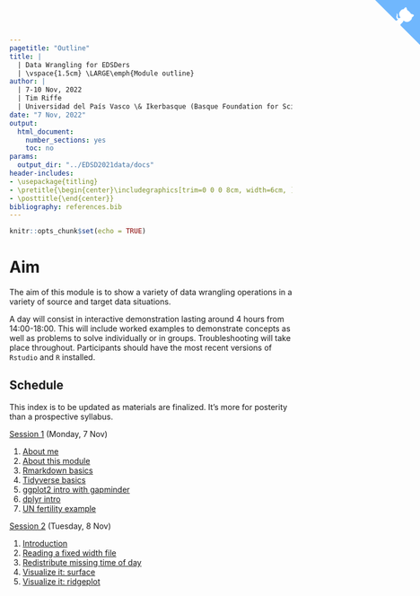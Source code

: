 ```yaml
---
pagetitle: "Outline"
title: | 
  | Data Wrangling for EDSDers
  | \vspace{1.5cm} \LARGE\emph{Module outline}
author: |
  | 7-10 Nov, 2022
  | Tim Riffe
  | Universidad del País Vasco \& Ikerbasque (Basque Foundation for Science)
date: "7 Nov, 2022"
output:
  html_document:
    number_sections: yes
    toc: no
params:
  output_dir: "../EDSD2021data/docs"
header-includes:
- \usepackage{titling}
- \pretitle{\begin{center}\includegraphics[trim=0 0 0 8cm, width=6cm, ]{assets/MPIDR_square_color.pdf}\\[\bigskipamount]}
- \posttitle{\end{center}}
bibliography: references.bib
---
```

<a href="https://github.com/timriffe/EDSD2021data" class="github-corner" aria-label="View source on GitHub"><svg width="80" height="80" viewBox="0 0 250 250" style="fill:#70B7FD; color:#fff; position: absolute; top: 0; border: 0; right: 0;" aria-hidden="true"><path d="M0,0 L115,115 L130,115 L142,142 L250,250 L250,0 Z"></path><path d="M128.3,109.0 C113.8,99.7 119.0,89.6 119.0,89.6 C122.0,82.7 120.5,78.6 120.5,78.6 C119.2,72.0 123.4,76.3 123.4,76.3 C127.3,80.9 125.5,87.3 125.5,87.3 C122.9,97.6 130.6,101.9 134.4,103.2" fill="currentColor" style="transform-origin: 130px 106px;" class="octo-arm"></path><path d="M115.0,115.0 C114.9,115.1 118.7,116.5 119.8,115.4 L133.7,101.6 C136.9,99.2 139.9,98.4 142.2,98.6 C133.8,88.0 127.5,74.4 143.8,58.0 C148.5,53.4 154.0,51.2 159.7,51.0 C160.3,49.4 163.2,43.6 171.4,40.1 C171.4,40.1 176.1,42.5 178.8,56.2 C183.1,58.6 187.2,61.8 190.9,65.4 C194.5,69.0 197.7,73.2 200.1,77.6 C213.8,80.2 216.3,84.9 216.3,84.9 C212.7,93.1 206.9,96.0 205.4,96.6 C205.1,102.4 203.0,107.8 198.3,112.5 C181.9,128.9 168.3,122.5 157.7,114.1 C157.9,116.9 156.7,120.9 152.7,124.9 L141.0,136.5 C139.8,137.7 141.6,141.9 141.8,141.8 Z" fill="currentColor" class="octo-body"></path></svg></a><style>.github-corner:hover .octo-arm{animation:octocat-wave 560ms ease-in-out}@keyframes octocat-wave{0%,100%{transform:rotate(0)}20%,60%{transform:rotate(-25deg)}40%,80%{transform:rotate(10deg)}}@media (max-width:500px){.github-corner:hover .octo-arm{animation:none}.github-corner .octo-arm{animation:octocat-wave 560ms ease-in-out}}</style>



```r
knitr::opts_chunk$set(echo = TRUE)
```

# Aim
The aim of this module is to show a variety of data wrangling operations in a variety of source and target data situations. 

A day will consist in interactive demonstration lasting around 4 hours from 14:00-18:00. This will include worked examples to demonstrate concepts as well as problems to solve individually or in groups. Troubleshooting will take place throughout. Participants should have the most recent versions of `Rstudio` and `R` installed.

## Schedule 

This index is to be updated as materials are finalized. It's more for posterity than a prospective syllabus.

[Session 1](Session1) (Monday, 7 Nov)

1. [About me](Session1#about-me)
2. [About this module](Session1#about-this-module)
3. [Rmarkdown basics](Session1#rmarkdown-basics)
4. [Tidyverse basics](Session1#tidy-data)
5. [ggplot2 intro with gapminder](Session1#basic-ggplot2-with-the-gapminder-data)
6. [dplyr intro](Session1#basic-dplyr)
7. [UN fertility example](Session1#examples)


[Session 2](Session2) (Tuesday, 8 Nov) 

1. [Introduction](Session2#introduction) 
2. [Reading a fixed width file](Session2#reading-a-fixed-width-file) 
3. [Redistribute missing time of day](Session2#redistribute-missing-time-of-day) 
4. [Visualize it: surface](Session2#visualize-it-surface) 
5. [Visualize it: ridgeplot](Session2#visualize-it-ridgeplot) 

<!-- [Session 3](Session3) (Wednesday, 10 Nov) -->

<!-- 1. [Introduction](Session3#introduction) -->
<!-- 2. [Prepare World Values Survey data](Session3#world-value-survey-wvs) -->
<!-- 3. [Prepare WPP data](Session3#world-population-prospects-wpp) -->
<!-- 4. [Join datasets](Session3#the-join) -->
<!-- 5. [Cleaning & Fun](Session3#final-cleaning-and-fun) -->


<!-- [Session 4](Session4) (Thursday, 11 Nov) -->

